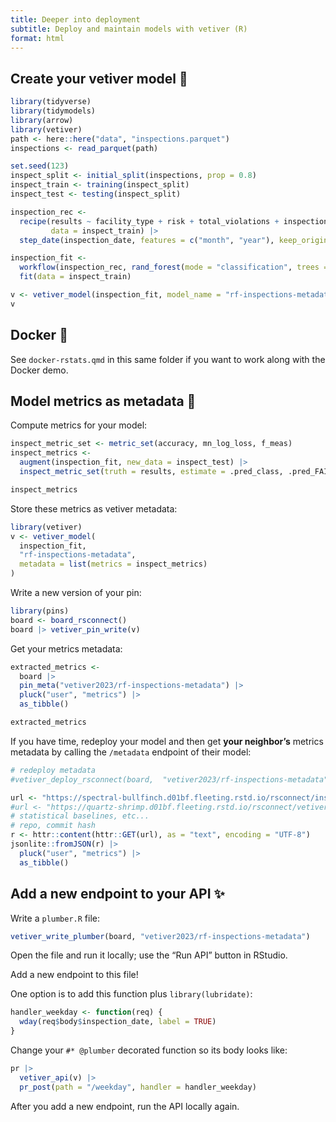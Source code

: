 ```yaml
---
title: Deeper into deployment
subtitle: Deploy and maintain models with vetiver (R)
format: html
---
```


## Create your vetiver model 🏺

```r
library(tidyverse)
library(tidymodels)
library(arrow)
library(vetiver)
path <- here::here("data", "inspections.parquet")
inspections <- read_parquet(path)

set.seed(123)
inspect_split <- initial_split(inspections, prop = 0.8)
inspect_train <- training(inspect_split)
inspect_test <- testing(inspect_split)

inspection_rec <- 
  recipe(results ~ facility_type + risk + total_violations + inspection_date, 
         data = inspect_train) |> 
  step_date(inspection_date, features = c("month", "year"), keep_original_cols = FALSE)

inspection_fit <-
  workflow(inspection_rec, rand_forest(mode = "classification", trees = 1e3)) |> 
  fit(data = inspect_train)

v <- vetiver_model(inspection_fit, model_name = "rf-inspections-metadata")
v
```

## Docker 🐳

See `docker-rstats.qmd` in this same folder if you want to work along with the Docker demo.

## Model metrics as metadata 🎯

Compute metrics for your model:

```r
inspect_metric_set <- metric_set(accuracy, mn_log_loss, f_meas)
inspect_metrics <-
  augment(inspection_fit, new_data = inspect_test) |>
  inspect_metric_set(truth = results, estimate = .pred_class, .pred_FAIL)

inspect_metrics
```

Store these metrics as vetiver metadata:

```r
library(vetiver)
v <- vetiver_model(
  inspection_fit, 
  "rf-inspections-metadata", 
  metadata = list(metrics = inspect_metrics)
)
```

Write a new version of your pin:

```r
library(pins)
board <- board_rsconnect()
board |> vetiver_pin_write(v)
```

Get your metrics metadata:

```r
extracted_metrics <- 
  board |> 
  pin_meta("vetiver2023/rf-inspections-metadata") |> 
  pluck("user", "metrics") |> 
  as_tibble()

extracted_metrics
```

If you have time, redeploy your model and then get **your neighbor's** metrics metadata by calling the `/metadata` endpoint of their model:

```r
# redeploy metadata
#vetiver_deploy_rsconnect(board,  "vetiver2023/rf-inspections-metadata")

url <- "https://spectral-bullfinch.d01bf.fleeting.rstd.io/rsconnect/inspection-rf-api/metadata"
#url <- "https://quartz-shrimp.d01bf.fleeting.rstd.io/rsconnect/vetiver_rf_jrose/metadata
# statistical baselines, etc...
# repo, commit hash
r <- httr::content(httr::GET(url), as = "text", encoding = "UTF-8")
jsonlite::fromJSON(r) |> 
  pluck("user", "metrics") |> 
  as_tibble()
```

## Add a new endpoint to your API ✨

Write a `plumber.R` file:

```r
vetiver_write_plumber(board, "vetiver2023/rf-inspections-metadata")
```

Open the file and run it locally; use the "Run API" button in RStudio.

Add a new endpoint to this file! 

One option is to add this function plus `library(lubridate)`:

```r
handler_weekday <- function(req) {
  wday(req$body$inspection_date, label = TRUE)
}
```

Change your `#* @plumber` decorated function so its body looks like:

```r
pr |>  
  vetiver_api(v) |> 
  pr_post(path = "/weekday", handler = handler_weekday)
```

After you add a new endpoint, run the API locally again.
